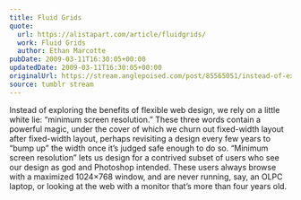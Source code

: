 ```yaml
---
title: Fluid Grids
quote:
  url: https://alistapart.com/article/fluidgrids/
  work: Fluid Grids
  author: Ethan Marcotte
pubDate: 2009-03-11T16:30:05+00:00
updatedDate: 2009-03-11T16:30:05+00:00
originalUrl: https://stream.anglepoised.com/post/85565051/instead-of-exploring-the-benefits-of-flexible-web
source: tumblr stream
---
```


Instead of exploring the benefits of flexible web design, we rely on a little white lie: “minimum screen resolution.” These three words contain a powerful magic, under the cover of which we churn out fixed-width layout after fixed-width layout, perhaps revisiting a design every few years to “bump up” the width once it’s judged safe enough to do so. “Minimum screen resolution” lets us design for a contrived subset of users who see our design as god and Photoshop intended. These users always browse with a maximized 1024×768 window, and are never running, say, an OLPC laptop, or looking at the web with a monitor that’s more than four years old.
